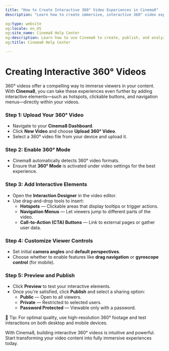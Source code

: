 ---
title: "How to Create Interactive 360° Video Experiences in Cinema8"
description: "Learn how to create immersive, interactive 360° video experiences using Cinema8’s powerful editor and features like hotspots, navigation menus, and CTAs."

og:type: website
og:locale: en_US
og:site_name: Cinema8 Help Center
og:description: Learn how to use Cinema8 to create, publish, and analyze interactive videos.
og:title: Cinema8 Help Center

---


# Creating Interactive 360° Videos

360° videos offer a compelling way to immerse viewers in your content. With **Cinema8**, you can take these experiences even further by adding interactive elements—such as hotspots, clickable buttons, and navigation menus—directly within your videos.

<Steps>

### Step 1: Upload Your 360° Video

- Navigate to your **Cinema8 Dashboard**.
- Click **New Video** and choose **Upload 360° Video**.
- Select a 360° video file from your device and upload it.

### Step 2: Enable 360° Mode

- Cinema8 automatically detects 360° video formats.
- Ensure that **360° Mode** is activated under video settings for the best experience.

### Step 3: Add Interactive Elements

- Open the **Interaction Designer** in the video editor.
- Use drag-and-drop tools to insert:
  - **Hotspots** — Clickable areas that display tooltips or trigger actions.
  - **Navigation Menus** — Let viewers jump to different parts of the video.
  - **Call-to-Action (CTA) Buttons** — Link to external pages or gather user data.

### Step 4: Customize Viewer Controls

- Set initial **camera angles** and **default perspectives**.
- Choose whether to enable features like **drag navigation** or **gyroscope control** (for mobile).

### Step 5: Preview and Publish

- Click **Preview** to test your interactive elements.
- Once you're satisfied, click **Publish** and select a sharing option:
  - **Public** — Open to all viewers.
  - **Private** — Restricted to selected users.
  - **Password Protected** — Viewable only with a password.

</Steps>

<Callout type="info">
🎥 Tip: For optimal quality, use high-resolution 360° footage and test interactions on both desktop and mobile devices.
</Callout>

With Cinema8, building interactive 360° videos is intuitive and powerful. Start transforming your video content into fully immersive experiences today.
